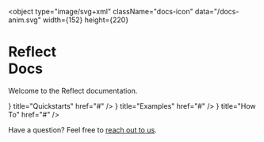 
<object
    type="image/svg+xml"
    className="docs-icon"
    data="/docs-anim.svg"
    width={152}
    height={220}
></object>

<h1 className="overview-masthead">
    <span>Reflect<br/>Docs</span>
</h1>

<p className="overview-byline">
    <span>Welcome to the Reflect documentation.</span>
</p>


<FeaturedCard
    title="Interactive Tutorial"
    link="interactive-tutorial"
    className="cardTutorial"
/>


<Cards>
  <Card icon={<QuickStarts />} title="Quickstarts" href="#" />
  <Card icon={<Examples />} title="Examples" href="#" />
  <Card icon={<HowTo />} title="How To" href="#" />
</Cards>

Have a question? Feel free to [reach out to us](#).

